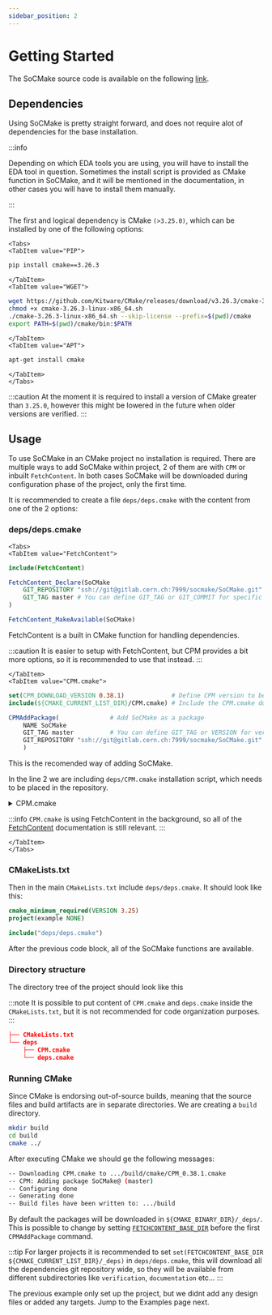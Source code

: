 ```yaml
---
sidebar_position: 2
---
```


# Getting Started

The SoCMake source code is available on the following [link](https://gitlab.cern.ch/socmake/SoCMake-Ibex).

## Dependencies

Using SoCMake is pretty straight forward, and does not require alot of dependencies for the base installation.

:::info

Depending on which EDA tools you are using, you will have to install the EDA tool in question.
Sometimes the install script is provided as CMake function in SoCMake, and it will be mentioned in the documentation, in other cases you will have to install them manually.

:::

The first and logical dependency is CMake `(>3.25.0)`, which can be installed by one of the following options:


```mdx-code-block
<Tabs>
<TabItem value="PIP">
```
```bash
pip install cmake==3.26.3
```

```mdx-code-block
</TabItem>
<TabItem value="WGET">
```
```bash
wget https://github.com/Kitware/CMake/releases/download/v3.26.3/cmake-3.26.3-linux-x86_64.sh
chmod +x cmake-3.26.3-linux-x86_64.sh
./cmake-3.26.3-linux-x86_64.sh --skip-license --prefix=$(pwd)/cmake
export PATH=$(pwd)/cmake/bin:$PATH
```

```mdx-code-block
</TabItem>
<TabItem value="APT">
```
````bash
apt-get install cmake
````

```mdx-code-block
</TabItem>
</Tabs>
```

:::caution
At the moment it is required to install a version of CMake greater than `3.25.0`, however this might be lowered in the future when older versions are verified.
:::


## Usage

To use SoCMake in an CMake project no installation is required.
There are multiple ways to add SoCMake within project, 2 of them are with `CPM` or inbuilt `FetchContent`.
In both cases SoCMake will be downloaded during configuration phase of the project, only the first time.

It is recommended to create a file `deps/deps.cmake` with the content from one of the 2 options:

### deps/deps.cmake

```mdx-code-block
<Tabs>
<TabItem value="FetchContent">
```
```cmake title="deps/deps.cmake" showLineNumbers
include(FetchContent)

FetchContent_Declare(SoCMake
    GIT_REPOSITORY "ssh://git@gitlab.cern.ch:7999/socmake/SoCMake.git"
    GIT_TAG master # You can define GIT_TAG or GIT_COMMIT for specific versions
)

FetchContent_MakeAvailable(SoCMake)
```

FetchContent is a built in CMake function for handling dependencies.

:::caution
It is easier to setup with FetchContent, but CPM provides a bit more options, so it is recommended to use that instead.
:::


```mdx-code-block
</TabItem>
<TabItem value="CPM.cmake">
```
```cmake title="deps/deps.cmake" showLineNumbers
set(CPM_DOWNLOAD_VERSION 0.38.1)             # Define CPM version to be downloaded
include(${CMAKE_CURRENT_LIST_DIR}/CPM.cmake) # Include the CPM.cmake downloader

CPMAddPackage(              # Add SoCMake as a package
    NAME SoCMake
    GIT_TAG master          # You can define GIT_TAG or VERSION for versioning
    GIT_REPOSITORY "ssh://git@gitlab.cern.ch:7999/socmake/SoCMake.git"  # GIT_REPOSITORY or URL
    )
```

This is the recomended way of adding SoCMake.

In the line 2 we are including `deps/CPM.cmake` installation script, which needs to be placed in the repository.

<details>
  <summary>CPM.cmake</summary>

```cmake title="deps/CPM.cmake"
if(CPM_SOURCE_CACHE)
  set(CPM_DOWNLOAD_LOCATION "${CPM_SOURCE_CACHE}/cpm/CPM_${CPM_DOWNLOAD_VERSION}.cmake")
elseif(DEFINED ENV{CPM_SOURCE_CACHE})
  set(CPM_DOWNLOAD_LOCATION "$ENV{CPM_SOURCE_CACHE}/cpm/CPM_${CPM_DOWNLOAD_VERSION}.cmake")
else()
  set(CPM_DOWNLOAD_LOCATION "${CMAKE_BINARY_DIR}/cmake/CPM_${CPM_DOWNLOAD_VERSION}.cmake")
endif()

# Expand relative path. This is important if the provided path contains a tilde (~)
get_filename_component(CPM_DOWNLOAD_LOCATION ${CPM_DOWNLOAD_LOCATION} ABSOLUTE)

function(download_cpm)
  message(STATUS "Downloading CPM.cmake to ${CPM_DOWNLOAD_LOCATION}")
  file(DOWNLOAD
       https://github.com/cpm-cmake/CPM.cmake/releases/download/v${CPM_DOWNLOAD_VERSION}/CPM.cmake
       ${CPM_DOWNLOAD_LOCATION}
  )
endfunction()

if(NOT (EXISTS ${CPM_DOWNLOAD_LOCATION}))
  download_cpm()
else()
  # resume download if it previously failed
  file(READ ${CPM_DOWNLOAD_LOCATION} check)
  if("${check}" STREQUAL "")
    download_cpm()
  endif()
  unset(check)
endif()

include(${CPM_DOWNLOAD_LOCATION})
```

</details>

:::info
`CPM.cmake` is using FetchContent in the background, so all of the [FetchContent](https://cmake.org/cmake/help/latest/module/FetchContent.html) documentation is still relevant.
:::

```mdx-code-block
</TabItem>
</Tabs>
```

### CMakeLists.txt

Then in the main `CMakeLists.txt` include `deps/deps.cmake`.
It should look like this:

```cmake
cmake_minimum_required(VERSION 3.25)
project(example NONE)

include("deps/deps.cmake")
```

After the previous code block, all of the SoCMake functions are available.

### Directory structure

The directory tree of the project should look like this

:::note
It is possible to put content of `CPM.cmake` and `deps.cmake` inside the `CMakeLists.txt`, but it is not recommended for code organization purposes.
:::

```cmake
├── CMakeLists.txt
└── deps
    ├── CPM.cmake
    └── deps.cmake
```

### Running CMake

Since CMake is endorsing out-of-source builds, meaning that the source files and build artifacts are in separate directories.
We are creating a `build` directory.

```bash
mkdir build
cd build
cmake ../
```

After executing CMake we should ge the following messages:

```bash
-- Downloading CPM.cmake to .../build/cmake/CPM_0.38.1.cmake
-- CPM: Adding package SoCMake@ (master)
-- Configuring done
-- Generating done
-- Build files have been written to: .../build
```

By default the packages will be downloaded in `${CMAKE_BINARY_DIR}/_deps/`.
This is possible to change by setting [`FETCHCONTENT_BASE_DIR`](https://cmake.org/cmake/help/latest/module/FetchContent.html#variable:FETCHCONTENT_BASE_DIR) before the first `CPMAddPackage` command.

:::tip
For larger projects it is recommended to set `set(FETCHCONTENT_BASE_DIR ${CMAKE_CURRENT_LIST_DIR}/_deps)` in `deps/deps.cmake`, this will download all the dependencies git repository wide, so they will be available from different subdirectories like `verification`, `documentation` etc...
:::


The previous example only set up the project, but we didnt add any design files or added any targets.
Jump to the Examples page next.
